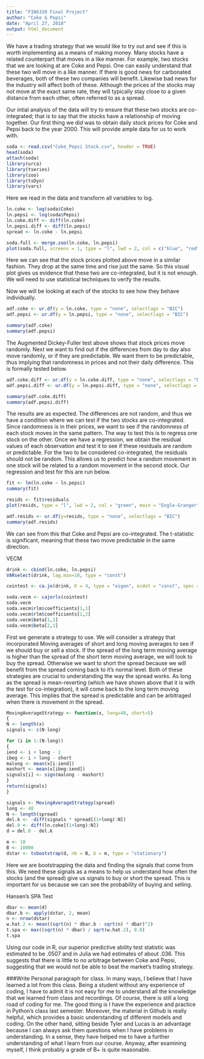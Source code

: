 ```yaml
---
title: "FIN6320 Final Project"
author: "Coke & Pepsi"
date: "April 27, 2018"
output: html_document
---
```



We have a trading strategy that we would like to try out and see if this is worth implementing as a means of making money. Many stocks have a related counterpart that moves in a like manner. For example, two stocks that we are looking at are Coke and Pepsi. One can easily understand that these two will move in a like manner. If there is good news for carbonated beverages, both of these two companies will benefit. Likewise bad news for the industry will affect both of these. Although the prices of the stocks may not move at the exact same rate, they will typically stay close to a given distance from each other, often referred to as a spread.

Our intial analysis of the data will try to ensure that these two stocks are co-integrated; that is to say that the stocks have a relationship of moving together. Our first thing we did was to obtain daily stock prices for Coke and Pepsi back to the year 2000. This will provide ample data for us to work with.

```r


soda <- read.csv("Coke_Pepsi Stock.csv", header = TRUE)
head(soda)
attach(soda)
library(urca)
library(tseries)
library(zoo)
library(tsDyn)
library(vars)
```

Here we read in the data and transform all variables to log.


```r
ln.coke <- log(soda$Coke)
ln.pepsi <- log(soda$Pepsi)
ln.coke.diff <- diff(ln.coke)
ln.pepsi.diff <- diff(ln.pepsi)
spread <- ln.coke - ln.pepsi

soda.full <- merge.zoo(ln.coke, ln.pepsi)
plot(soda.full, screens = 1, type = "l", lwd = 2, col = c("blue", "red"))
```

Here we can see that the stock prices plotted above move in a similar fashion. They drop at the same time and rise just the same. So this visual plot gives us evidence that these two are co-integrated, but it is not enough. We will need to use statistical techniques to verify the results.

Now we will be looking at each of the stocks to see how they behave individually. 

```r
adf.coke <- ur.df(y = ln.coke, type = "none", selectlags = "BIC")
adf.pepsi <- ur.df(y = ln.pepsi, type = "none", selectlags = "BIC")

summary(adf.coke)
summary(adf.pepsi)
```

The Augmented Dickey-Fuller test above shows that stock prices move randomly. Next we want to find out if the differences from day to day also move randomly, or if they are predictable. We want them to be predictable, thus implying that randomness in prices and not their daily difference. This is formally tested below.

```r

adf.coke.diff <- ur.df(y = ln.coke.diff, type = "none", selectlags = "BIC")
adf.pepsi.diff <- ur.df(y = ln.pepsi.diff, type = "none", selectlags = "BIC")

summary(adf.coke.diff)
summary(adf.pepsi.diff)
```

The results are as expected. The differences are not random, and thus we have a condition where we can test if the two stocks are co-integrated. Since randomness is in their prices, we want to see if the randomness of each stock moves in the same pattern. The way to test this is to regress one stock on the other. Once we have a regression, we obtain the residual values of each observation and test it to see if these residuals are random or predictable. For the two to be considered co-integrated, the residuals should not be random. This allows us to predict how a random movement in one stock will be related to a random movement in the second stock.
Our regression and test for this are run below.


```r
fit <- lm(ln.coke ~ ln.pepsi)
summary(fit)

resids <- fit$residuals
plot(resids, type = "l", lwd = 2, col = "green", main = "Engle-Granger")

adf.resids <- ur.df(y=resids, type = "none", selectlags = "BIC")
summary(adf.resids)


```

We can see from this that Coke and Pepsi are co-integrated.
The t-statistic is significant, meaning that these two move predictable in the same direction.


VECM

```r
drink <- cbind(ln.coke, ln.pepsi)
VARselect(drink, lag.max=10, type = "const")

cointest <- ca.jo(drink, K = 4, type = "eigen", ecdet = "const", spec = "transitory")

soda.vecm <- cajorls(cointest)
soda.vecm
soda.vecm$rlm$coefficients[1,1]
soda.vecm$rlm$coefficients[1,2]
soda.vecm$beta[1,1]
soda.vecm$beta[2,1]
```


First we generate a strategy to use. We will consider a strategy that incorporated Moving averages of short and long moving averages to see if we should buy or sell a stock. If the spread of the long term moving average is higher than the spread of the short term moving average, we will look to buy the spread. Otherwise we want to short the spread because we will benefit from the spread coming back to it's normal level. Both of these strategies are crucial to understanding the way the spread works. As long as the spread is mean-reverting (which we have shown above that it is with the test for co-integration), it will come back to the long term moving average. This implies that the spread is predictable and can be arbitraged when there is movement in the spread.

```r
MovingAverageStrategy <- function(x, long=40, short=5)
{
N <- length(x)
signals <- c(N-long)

for (i in 1:(N-long))
{
iend <- i + long - 1
ibeg <- i + long - short
malong <- mean(x[i:iend])
mashort <- mean(x[ibeg:iend])
signals[i] <- sign(malong - mashort)
}
return(signals)
}

signals <- MovingAverageStrategy(spread)
long <- 40
N <- length(spread)
del.k <- -diff(signals * spread[(1+long):N])
del.0 <- diff(ln.coke[(1+long):N])
d = del.0 - del.k

m <- 10
B <- 10000
dstar <- tsbootstrap(d, nb = B, b = m, type = "stationary")
```

Here we are bootstrapping the data and finding the signals that come from this. We need these signals as a means to help us understand how often the stocks (and the spread) give us signals to buy or short the spread. This is important for us because we can see the probability of buying and selling. 

Hansen's SPA Test

```r
dbar <- mean(d)
dbar.b <- apply(dstar, 2, mean)
n <- nrow(dstar)
w.hat.2 <- mean((sqrt(n) * dbar.b - sqrt(n) * dbar)^2)
t.spa <- max((sqrt(n) * dbar) / sqrt(w.hat.2), 0.0)
t.spa

```

Using our code in R, our superior predictive ability test statistic was estimated to be .0507 and in Julia we had estimates of about .036. This suggests that there is little to no arbitrage between Coke and Pepsi, suggesting that we would not be able to beat the market's trading strategy. 


###Write Personal paragraph for class.
In many ways, I believe that I have learned a lot from this class. Being a student without any experience of coding, I have to admit it is not easy for me to understand all the knowledge that we learned from class and recordings. Of course, there is still a long road of coding for me. The good thing is I have the experience and practice in Python's class last semester. Moreover, the material in Github is really helpful, which provides a basic understanding of different models and coding. On the other hand, sitting beside Tyler and Lucas is an advantage because I can always ask them questions when I have problems in understanding. In a sense, they have helped me to have a further understanding of what I learn from our course. Anyway, after examining myself, I think probably a grade of B+ is quite reasonable.